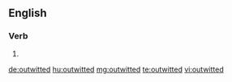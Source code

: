 ==English==

===Verb===
{{head|en}}

# {{en-past of|outwit}}

[[de:outwitted]]
[[hu:outwitted]]
[[mg:outwitted]]
[[te:outwitted]]
[[vi:outwitted]]